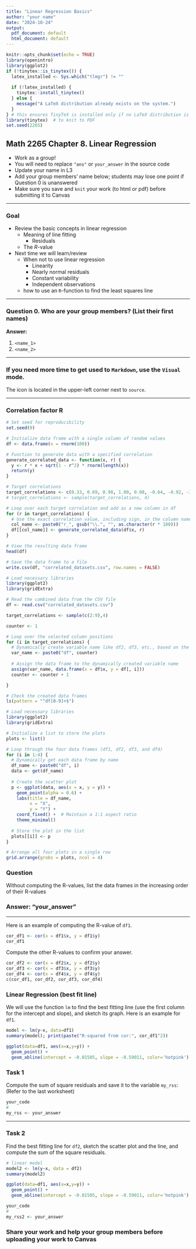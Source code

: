 ```yaml
---
title: "Linear Regression Basics"
author: "your name"
date: "2024-10-24"
output:
  pdf_document: default
  html_document: default
---
```


```r
knitr::opts_chunk$set(echo = TRUE)
library(openintro)
library(ggplot2)
if (!tinytex::is_tinytex()) {
  latex_installed <- Sys.which("tlmgr") != ""
  
  if (!latex_installed) {
    tinytex::install_tinytex()
  } else {
    message("A LaTeX distribution already exists on the system.")
  }
} # this ensures TinyTeX is installed only if no LaTeX distribution is found
library(tinytex)  # to knit to PDF
set.seed(2265)
```

## Math 2265 Chapter 8. Linear Regression

- Work as a group!
- You will need to replace `"ans"` or `your_answer` in the source code
- Update your name in L3
- Add your group members' name below; students may lose one point if Question 0 is unanswered
- Make sure you save and `knit` your work (to html or pdf) before submitting it to Canvas

---

### Goal

- Review the basic concepts in linear regression
  - Meaning of line fitting
    - Residuals
  - The $R$-value
- Next time we will learn/review
  - When not to use linear regression
    - Linearity
    - Nearly normal residuals
    - Constant variability
    - Independent observations
  - how to use an `R`-function to find the least squares line 

---

### Question 0. Who are your group members? (List their first names)

**Answer:** 

  1. `<name_1>`
  1. `<name_2>`

---

### If you need more time to get used to `Markdown`, use the `Visual` mode.

The icon is located in the upper-left corner next to `source`. 

---

### Correlation factor R

```r
# Set seed for reproducibility
set.seed(0)

# Initialize data frame with a single column of random values
df <- data.frame(x = rnorm(100))

# Function to generate data with a specified correlation
generate_correlated_data <- function(x, r) {
  y <- r * x + sqrt(1 - r^2) * rnorm(length(x))
  return(y)
}

# Target correlations
target_correlations <- c(0.33, 0.69, 0.98, 1.00, 0.08, -0.64, -0.92, -1.00)
# target_correlations <- sample(target_correlations, 4)

# Loop over each target correlation and add as a new column in df
for (r in target_correlations) {
  # Use the exact correlation value, including sign, in the column name
  col_name <- paste0("r_", gsub("\\.", "", as.character(r * 100)))
  df[[col_name]] <- generate_correlated_data(df$x, r)
}

# View the resulting data frame
head(df)

# Save the data frame to a file
write.csv(df, "correlated_datasets.csv", row.names = FALSE)
```

```r
# Load necessary libraries
library(ggplot2)
library(gridExtra)

# Read the combined data from the CSV file
df <- read.csv("correlated_datasets.csv")

target_correlations <- sample(c(2:9),4)

counter <- 1

# Loop over the selected column positions
for (i in target_correlations) {
  # Dynamically create variable name like df2, df3, etc., based on the column position
  var_name <- paste0("df", counter)
  
  # Assign the data frame to the dynamically created variable name
  assign(var_name, data.frame(x = df$x, y = df[, i]))
  counter <- counter + 1

}

# Check the created data frames
ls(pattern = "^df[0-9]+$")

# Load necessary libraries
library(ggplot2)
library(gridExtra)

# Initialize a list to store the plots
plots <- list()

# Loop through the four data frames (df1, df2, df3, and df4)
for (i in 1:4) {
  # Dynamically get each data frame by name
  df_name <- paste0("df", i)
  data <- get(df_name)
  
  # Create the scatter plot
  p <- ggplot(data, aes(x = x, y = y)) +
    geom_point(alpha = 0.6) +
    labs(title = df_name,
         x = "X",
         y = "Y") +
    coord_fixed() +  # Maintain a 1:1 aspect ratio
    theme_minimal()
  
  # Store the plot in the list
  plots[[i]] <- p
}

# Arrange all four plots in a single row
grid.arrange(grobs = plots, ncol = 4)
```
### Question

Without computing the R-values, list the data frames in the increasing order of their R-values

### Answer: "your_answer" 

---

Here is an example of computing the R-value of `df1`. 

```r
cor_df1 <- cor(x = df1$x, y = df1$y)
cor_df1
```

Compute the other R-values to confirm your answer.

```r
cor_df2 <- cor(x = df2$x, y = df2$y)
cor_df3 <- cor(x = df3$x, y = df3$y)
cor_df4 <- cor(x = df4$x, y = df4$y)
c(cor_df1, cor_df2, cor_df3, cor_df4)
```

### Linear Regression (best fit line)

We will use the function `lm` to find the best fitting line (use the first column for the intercept and slope), and sketch its graph. Here is an example for `df1`.

```r
model <- lm(y~x, data=df1)
summary(model); print(paste("R-squared from cor:", cor_df1^2))
```

```r
ggplot(data=df1, aes(x=x,y=y)) +
  geom_point() +
  geom_abline(intercept = -0.01505, slope = -0.59011, color='hotpink')
```

### Task 1

Compute the sum of square residuals and save it to the variable `my_rss`: (Refer to the last worksheet)

```r
your_code
#
my_rss <- your_answer
```

---

### Task 2

Find the best fitting line for `df2`, sketch the scatter plot and the line, and compute the sum of the square residuals.

```r
# linear model
model2 <- lm(y~x, data = df2)
summary(model2)
```

```r
ggplot(data=df1, aes(x=x,y=y)) +
  geom_point() +
  geom_abline(intercept = -0.01505, slope = -0.59011, color='hotpink')
```

```r
your_code
#
my_rss2 <- your_answer
```

### Share your work and help your group members before uploading your work to Canvas
